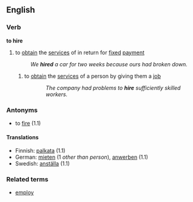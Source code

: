 ==English==
===Verb===
'''to hire'''
# to [[obtain]] the [[service]]s of in return for [[fix]]ed [[payment]]
#:''We '''hired''' a car for two weeks because ours had broken down.''
## to [[obtain]] the [[service]]s of a person by giving them a [[job]]
#::''The company had problems to '''hire''' sufficiently skilled workers.''

===Antonyms===
*to [[fire]] (1.1)

====Translations====
*Finnish: [[palkata]] (1.1)
*German: [[mieten]] (1 ''other than person''), [[anwerben]] (1.1)
*Swedish: [[anställa]] (1.1)

===Related terms===
*[[employ]]